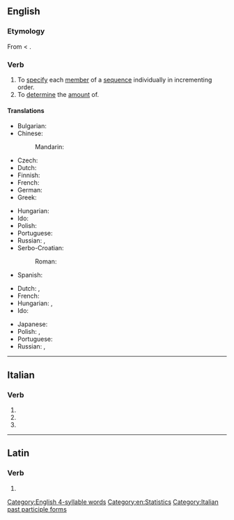 ==English==

===Etymology===
From {{etyl|la|en}} {{m|la|enumerātus}} < {{m|la|enumerō}}.

===Verb===
{{en-verb|enumerat}}

# To [[specify]] each [[member]] of a [[sequence]] individually in incrementing order.
# To [[determine]] the [[amount]] of.

====Translations====
{{trans-top|to specify each member of a sequence individually in incrementing order}}
* Bulgarian: {{t+|bg|изброявам|sc=Cyrl}}
* Chinese:
*: Mandarin: {{t+|cmn|枚举|tr=méijǔ}}
* Czech: {{t|cs|vyjmenovat|pf}}
* Dutch: {{t|nl|uittellen}}
* Finnish: {{t+|fi|luetella}}
* French: {{t+|fr|énoncer}}
* German: {{t+|de|aufzählen}}
* Greek: {{t+|el|απαριθμώ}}
{{trans-mid}}
* Hungarian: {{t+|hu|felsorol}}
* Ido: {{t+|io|enumerar}}
* Polish: {{t+|pl|policzyć|pf}}
* Portuguese: {{t+|pt|enumerar}}
* Russian: {{t+|ru|перечисля́ть|impf|sc=Cyrl}}, {{t+|ru|перечи́слить|pf|sc=Cyrl}}
* Serbo-Croatian:
*: Roman: {{t+|sh|nabrojati}}
* Spanish: {{t+|es|enumerar}}
{{trans-bottom}}

{{trans-top|to determine the amount of}}
* Dutch: {{t+|nl|opsommen}}, {{t+|nl|enumereren}}
* French: {{t+|fr|dénombrer}}
* Hungarian: {{t+|hu|megszámol}}, {{t+|hu|számlál}}
* Ido: {{t+|io|enumerar}}
{{trans-mid}}
* Japanese: {{t+|ja|数える|tr=kazoeru}}
* Polish: {{t|pl|odliczyć|pf}}, {{t|pl|odliczać|impf}}
* Portuguese: {{t+|pt|enumerar}}
* Russian: {{t+|ru|пересчи́тывать|impf|sc=Cyrl}}, {{t+|ru|пересчита́ть|pf|sc=Cyrl}}
{{trans-bottom}}

[[Category:English 4-syllable words]]
[[Category:en:Statistics]]

----

==Italian==

===Verb===
{{head|it|verb form}}

# {{inflection of|enumerare||2|p|pres|indc|lang=it}}
# {{inflection of|enumerare||2|p|impr|lang=it}}
# {{feminine plural of|enumerato|lang=it}}

[[Category:Italian past participle forms]]

----

==Latin==

===Verb===
{{la-verb-form|ēnumerāte}}

# {{inflection of|ēnumerō||2|p|pres|actv|impr|lang=la}}